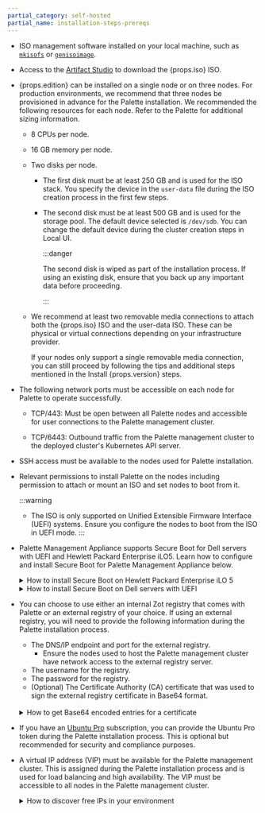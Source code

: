 ```yaml
---
partial_category: self-hosted
partial_name: installation-steps-prereqs
---
```


- ISO management software installed on your local machine, such as [`mkisofs`](https://linux.die.net/man/8/mkisofs) or [`genisoimage`](https://linux.die.net/man/1/genisoimage).

- Access to the [Artifact Studio](https://artifact-studio.spectrocloud.com/) to download the {props.iso} ISO.

- {props.edition} can be installed on a single node or on three nodes. For production environments, we recommend that three nodes be provisioned in advance for the Palette installation. We recommended the following
  resources for each node. Refer to the Palette <PaletteVertexUrlMapper edition={props.edition} text="Size Guidelines" palettePath="/install-palette#size-guidelines" vertexPath="/install-palette-vertex#size-guidelines"/> for additional sizing information.

  - 8 CPUs per node.

  - 16 GB memory per node.

  - Two disks per node.

    - The first disk must be at least 250 GB and is used for the ISO stack. You specify the device in the `user-data` file during the ISO creation process in the first few steps.

    - The second disk must be at least 500 GB and is used for the storage pool. The default device selected is `/dev/sdb`. You can change the default device during the cluster creation steps in Local UI.

      :::danger

      The second disk is wiped as part of the installation process. If using an existing disk, ensure that you back up any important data before proceeding.

      :::

  - We recommend at least two removable media connections to attach both the {props.iso} ISO and the user-data ISO. These can be physical or virtual connections depending on your infrastructure provider.

    If your nodes only support a single removable media connection, you can still proceed by following the tips and additional steps mentioned in the Install {props.version} steps.

- The following network ports must be accessible on each node for Palette to operate successfully.

  - TCP/443: Must be open between all Palette nodes and accessible for user connections to the Palette management
    cluster.

  - TCP/6443: Outbound traffic from the Palette management cluster to the deployed cluster's Kubernetes API server.

- SSH access must be available to the nodes used for Palette installation.

- Relevant permissions to install Palette on the nodes including permission to attach or mount an ISO and set nodes to
  boot from it.

  :::warning

  - The ISO is only supported on Unified Extensible Firmware Interface (UEFI) systems. Ensure you configure the nodes to boot from the ISO in UEFI mode.
  :::

- Palette Management Appliance supports Secure Boot for Dell servers with UEFI and Hewlett Packard Enterprise iLO5. 
Learn how to configure and install Secure Boot for Palette Management Appliance below.

  <details>

  <summary> How to install Secure Boot on Hewlett Packard Enterprise iLO 5 </summary>

  Before you start, ensure that you have the `MOK.der` certificate file on your local computer and that you 
  have iLO 5 access with privileges to launch the remote console and change BIOS settings. 
  Reach out to your customer support representative if you do not have the `MOK.der` file.

  1. Power on or reboot the server. When prompted during Power-On Self-Test (POST), press **F9** to enter **System Utilities**.
  2. Select **System Configuration** and press **Enter**.
  3. Select **BIOS/Platform Configuration (RBSU)** > **Server Security** > **Secure Boot Settings** > **Advanced Secure Boot Options**.
  4. Select **DB – Allowed Signatures Database** > **Enroll Signature**. If Secure Boot is currently enabled, the **Enroll Signature** option will be unavailable. Temporarily disable Secure Boot and repeat the process.
  5. Drag the `MOK.der` file from your desktop onto the iLO Remote Console window. iLO mounts it as a virtual USB device automatically.
  6. Confirm any prompts.
  7. Verify that the new entry appears under **DB – Allowed Signatures Database** > **View Signatures**.
  8. Press **ESC** to exit the menus until the **Save and Exit** option is available.
  9. Reboot the server.

  </details>

  <details>

  <summary> How to install Secure Boot on Dell servers with UEFI </summary>

  Before you start, ensure that you have the `MOK.der` certificate file on your local computer.
  Reach out to your customer support representative if you do not have the `MOK.der` file.

  1. Power on the server. Execute the following command to create a virtual CD/DVD drive containing a ISO file with the `MOK.der` certificate.
      
      ```
      mkisofs -output key.iso -volid cidata -joliet -rock MOK.der
      ```
      Alternatively, you can save the file to a FAT32-formatted USB drive.

  2. Reboot the server. When the Dell logo appears, press **F2**. The **System Setup** menu opens.
  3. Select **System BIOS** > **Boot Settings**.
  4. Ensure that the **Boot Mode** is set to **UEFI**.
  5. Press **ESC** to return to **Boot Settings**.
  6. Select **System Security** > **Secure Boot Settings**.
  7. Toggle **Secure Boot** to **Enabled** and **Secure Boot Policy** to **Custom**.
  8. Select **Secure Boot Custom Policy Settings** > **Authorized Signature Database (db)**.
  9. Select **Import New Entry**. Then, select the virtual CD/DVD drive or USB drive containing the `MOK.der` file.
  10. Save the changes. Press **ESC** to return to **Authorized Signature Database (db)**.
  11. Select **View Entries**. The `MOK.der` file shows in the database as **DRBD Module Signing**.
  12. Save the changes and reboot the server.

  </details>

- You can choose to use either an internal Zot registry that comes with Palette or an external registry of your choice. If using an external registry, you will need to provide the following information during the Palette installation process.

  - The DNS/IP endpoint and port for the external registry.
    - Ensure the nodes used to host the Palette management cluster have network access to the external registry server.
  - The username for the registry.
  - The password for the registry.
  - (Optional) The Certificate Authority (CA) certificate that was used to sign the external registry certificate in Base64 format.

  <br />

  <details>

  <summary> How to get Base64 encoded entries for a certificate </summary>

  You can get the Base64 encoded entry from your certificate by using the following command. Replace `<certificate-file>` with the filename of your certificate file.

  ```bash
  base64 --wrap 0 <certificate-file>
  ```

  </details>

- If you have an [Ubuntu Pro](https://ubuntu.com/pro) subscription, you can provide the Ubuntu Pro token during the
  Palette installation process. This is optional but recommended for security and compliance purposes.

- A virtual IP address (VIP) must be available for the Palette management cluster. This is assigned during the Palette
  installation process and is used for load balancing and high availability. The VIP must be accessible to all nodes in
  the Palette management cluster.

  <details>

  <summary> How to discover free IPs in your environment </summary>

  You can discover free IPs in your environment by using a tool like `arping` or `nmap`. For example, you can issue the
  following command to probe a CIDR block for free IP addresses.

  ```bash
  nmap --unprivileged -sT -Pn 10.10.200.0/24
  ```

  This command will scan the CIDR block and output any hosts it finds.

  ```shell hideClipboard title="Example nmap output"
  Nmap scan report for test-worker-pool-cluster2-6655ab7a-tyuio.company.dev (10.10.200.2)
  Host is up.
  All 1000 scanned ports on test-worker-pool-cluster2-6655ab7a-tyuio.company.dev (10.10.200.2) are in ignored states.
  Not shown: 1000 filtered tcp ports (no-response)
  ```

  For any free IP addresses, you can use `arping` to double-check if the IP is available.

  ```bash title="Example arping command"
  arping -D -c 4 10.10.200.101
  ```

  ```shell hideClipboard title="Example arping output"
  ARPING 10.10.200.101 from 0.0.0.0 ens103
  Sent 4 probes (4 broadcast(s))
  Received 0 response(s)
  ```

  If you receive no responses like the example output above, the IP address is likely free.

  </details>